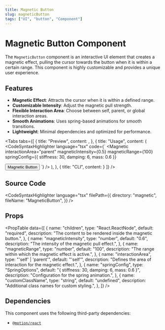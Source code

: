 ```yaml
---
title: Magnetic Button
slug: magneticButton
tags: ["UI", "button", "Component"]
---
```


# Magnetic Button Component

The `MagneticButton` component is an interactive UI element that creates a magnetic effect, pulling the cursor towards the button when it is within a certain range. This component is highly customizable and provides a unique user experience.

## Features

- **Magnetic Effect**: Attracts the cursor when it is within a defined range.
- **Customizable Intensity**: Adjust the magnetic pull strength.
- **Flexible Interaction Area**: Choose between self, parent, or global interaction areas.
- **Smooth Animations**: Uses spring-based animations for smooth transitions.
- **Lightweight**: Minimal dependencies and optimized for performance.

<Divider />

<Tabs
  tabs={[
    {
      title: "Preview",
      content: <ComponentPreview componentPath="MagneticButton_ex.tsx" />,
    },
    {
      title: "Usage",
      content: (
<CodeSyntaxHighlighter
language="tsx"
code={`
<Magnetic
  interactionArea="parent"
  magneticIntensity={0.5}
  magneticRange={100}
  springConfig={{ stiffness: 30, damping: 6, mass: 0.6 }}
>
  <button className="cursor-pointer rounded-full bg-slate-400 px-6 py-4 font-semibold text-slate-800 dark:bg-slate-600 dark:text-slate-50">
    Magnetic Button
  </button>
</Magnetic>
`} /> ), },
{
  title: "CLI",
  content: <CodeSyntaxHighlighter language="js" code={`npx @sonacode/sonaui-cli download MagneticButton`}/>
}
 ]} />

## Source Code

<CodeSyntaxHighlighter
  language="tsx"
  filePath={{
    directory: "magnetic",
    fileName: "MagneticButton",
  }}
/>

## Props

<PropTable
  data={[
    {
      name: "children",
      type: "React.ReactNode",
      default: "required",
      description: "The content to be rendered inside the magnetic button.",
    },
    {
      name: "magneticIntensity",
      type: "number",
      default: "0.6",
      description: "The intensity of the magnetic pull effect.",
    },
    {
      name: "magneticRange",
      type: "number",
      default: "100",
      description: "The range within which the magnetic effect is active.",
    },
    {
      name: "interactionArea",
      type: "'self' | 'parent'",
      default: "'self'",
      description: "Defines the area of interaction for the magnetic effect.",
    },
    {
      name: "springConfig",
      type: "SpringOptions",
      default: "{ stiffness: 30, damping: 6, mass: 0.6 }",
      description: "Configuration for the spring animation.",
    },
    {
      name: "customClassName",
      type: "string",
      default: "undefined",
      description: "Additional class names for custom styling.",
    },
  ]}
/>

## Dependencies

This component uses the following third-party dependencies:

- [`@motion/react`](https://motion.dev/)
